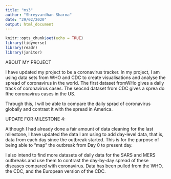 ```yaml
---
title: "ms3"
author: "Shreyvardhan Sharma"
date: "29/02/2020"
output: html_document
---
```


```r
knitr::opts_chunk$set(echo = TRUE)
library(tidyverse)
library(readr)
library(janitor)
```

ABOUT MY PROJECT

I have updated my project to be a coronavirus tracker. In my project, I am using data sets from WHO and CDC to create visualisations and analyse the spread of coronavirus in the world.
The first dataset fromWHo gives a daily track of coronavirus cases.
The seocnd dataset from CDC gives a sprea do fthe coronavirus cases in the US.

Through this, I will be able to compare the daily sprad of coronavirus globally and contrast it with the spread in America.

UPDATE FOR MILESTONE 4:

Although I had already done a fair amount of data cleaning for the last milestone, I have updated the data I am using to add day-level data, that is, data from each day since the outbreak started. This is for the purpose of being able to "map" the outbreak from Day 0 to present day. 

I also intend to find more datasets of daily data for the SARS and MERS outbreaks and use them to contrast the day-by-day spread of these diseases compared with coronavirus. Data has been pulled from the WHO, the CDC, and the European version of the CDC.